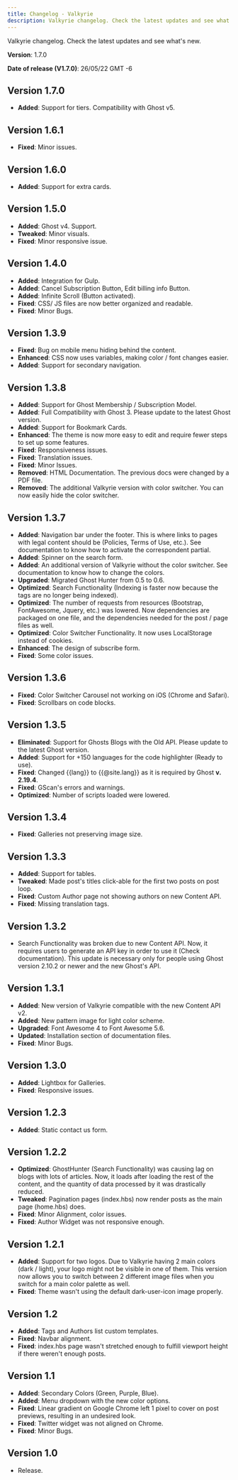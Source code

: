 ```yaml
---
title: Changelog - Valkyrie
description: Valkyrie changelog. Check the latest updates and see what's new.
---
```


Valkyrie changelog. Check the latest updates and see what's new.

**Version**: 1.7.0

**Date of release (V1.7.0)**: 26/05/22 GMT -6

## Version 1.7.0

- **Added**: Support for tiers. Compatibility with Ghost v5.

## Version 1.6.1

- **Fixed**: Minor issues.

## Version 1.6.0

- **Added**: Support for extra cards.

## Version 1.5.0

- **Added**: Ghost v4. Support.
- **Tweaked**: Minor visuals.
- **Fixed**: Minor responsive issue.

## Version 1.4.0

- **Added**: Integration for Gulp.
- **Added**: Cancel Subscription Button, Edit billing info Button.
- **Added**: Infinite Scroll (Button activated).
- **Fixed**: CSS/ JS files are now better organized and readable.
- **Fixed**: Minor Bugs.

## Version 1.3.9

- **Fixed**: Bug on mobile menu hiding behind the content.
- **Enhanced**: CSS now uses variables, making color / font changes easier.
- **Added**: Support for secondary navigation.

## Version 1.3.8

- **Added**: Support for Ghost Membership / Subscription Model.
- **Added**: Full Compatibility with Ghost 3. Please update to the latest Ghost version.
- **Added**: Support for Bookmark Cards.
- **Enhanced**: The theme is now more easy to edit and require fewer steps to set up some features.
- **Fixed**: Responsiveness issues.
- **Fixed**: Translation issues.
- **Fixed**: Minor Issues.
- **Removed**: HTML Documentation. The previous docs were changed by a PDF file.
- **Removed**: The additional Valkyrie version with color switcher. You can now easily hide the color switcher.

## Version 1.3.7

- **Added**: Navigation bar under the footer. This is where links to pages with legal content should be (Policies, Terms of Use, etc.). See documentation to know how to activate the correspondent partial.
- **Added**: Spinner on the search form.
- **Added**: An additional version of Valkyrie without the color switcher. See documentation to know how to change the colors.
- **Upgraded**: Migrated Ghost Hunter from 0.5 to 0.6.
- **Optimized**: Search Functionality (Indexing is faster now because the tags are no longer being indexed).
- **Optimized**: The number of requests from resources (Bootstrap, FontAwesome, Jquery, etc.) was lowered. Now dependencies are packaged on one file, and the dependencies needed for the post / page files as well.
- **Optimized**: Color Switcher Functionality. It now uses LocalStorage instead of cookies.
- **Enhanced**: The design of subscribe form.
- **Fixed**: Some color issues.

## Version 1.3.6

- **Fixed**: Color Switcher Carousel not working on iOS (Chrome and Safari).
- **Fixed**: Scrollbars on code blocks.

## Version 1.3.5

- **Eliminated**: Support for Ghosts Blogs with the Old API. Please update to the latest Ghost version.
- **Added**: Support for +150 languages for the code highlighter (Ready to use).
- **Fixed**: Changed {{lang}} to {{@site.lang}} as it is required by Ghost **v. 2.19.4**.
- **Fixed**: GScan's errors and warnings.
- **Optimized**: Number of scripts loaded were lowered.

## Version 1.3.4

- **Fixed**: Galleries not preserving image size.

## Version 1.3.3

- **Added**: Support for tables.
- **Tweaked**: Made post's titles click-able for the first two posts on post loop.
- **Fixed**: Custom Author page not showing authors on new Content API.
- **Fixed**: Missing translation tags.

## Version 1.3.2

- Search Functionality was broken due to new Content API. Now, it requires users to generate an API key in order to use it (Check documentation). This update is necessary only for people using Ghost version 2.10.2 or newer and the new Ghost's API.

## Version 1.3.1

- **Added**: New version of Valkyrie compatible with the new Content API v2.
- **Added**: New pattern image for light color scheme.
- **Upgraded**: Font Awesome 4 to Font Awesome 5.6.
- **Updated**: Installation section of documentation files.
- **Fixed**: Minor Bugs.

## Version 1.3.0

- **Added**: Lightbox for Galleries.
- **Fixed**: Responsive issues.

## Version 1.2.3

- **Added**: Static contact us form.

## Version 1.2.2

- **Optimized**: GhostHunter (Search Functionality) was causing lag on blogs with lots of articles. Now, it loads after loading the rest of the content, and the quantity of data processed by it was drastically reduced.
- **Tweaked**: Pagination pages (index.hbs) now render posts as the main page (home.hbs) does.
- **Fixed**: Minor Alignment, color issues.
- **Fixed**: Author Widget was not responsive enough.

## Version 1.2.1

- **Added**: Support for two logos. Due to Valkyrie having 2 main colors (dark / light), your logo might not be visible in one of them. This version now allows you to switch between 2 different image files when you switch for a main color palette as well.
- **Fixed**: Theme wasn't using the default dark-user-icon image properly.

## Version 1.2

- **Added**: Tags and Authors list custom templates.
- **Fixed**: Navbar alignment.
- **Fixed**: index.hbs page wasn't stretched enough to fulfill viewport height if there weren't enough posts.

## Version 1.1

- **Added**: Secondary Colors (Green, Purple, Blue).
- **Added**: Menu dropdown with the new color options.
- **Fixed**: Linear gradient on Google Chrome left 1 pixel to cover on post previews, resulting in an undesired look.
- **Fixed**: Twitter widget was not aligned on Chrome.
- **Fixed**: Minor Bugs.

## Version 1.0

- Release.
